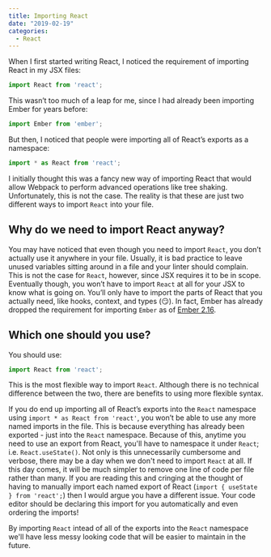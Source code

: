 ```yaml
---
title: Importing React
date: "2019-02-19"
categories:
  - React
---
```


When I first started writing React, I noticed the requirement of importing React in my JSX files:

```js
import React from 'react';
```

This wasn’t too much of a leap for me, since I had already been importing Ember for years before:

```js
import Ember from 'ember';
```

But then, I noticed that people were importing all of React’s exports as a namespace:

```js
import * as React from 'react';
```

I initially thought this was a fancy new way of importing React that would allow Webpack to perform advanced operations like tree shaking. Unfortunately, this is not the case. The reality is that these are just two different ways to import `React` into your file.

## Why do we need to import React anyway?

You may have noticed that even though you need to import `React`, you don’t actually use it anywhere in your file. Usually, it is bad practice to leave unused variables sitting around in a file and your linter should complain. This is not the case for `React`, however, since JSX requires it to be in scope. Eventually though, you won’t have to import `React` at all for your JSX to know what is going on. You’ll only have to import the parts of React that you actually need, like hooks, context, and types (😏). In fact, Ember has already dropped the requirement for importing `Ember` as of [Ember 2.16](https://www.emberjs.com/blog/2017/10/11/ember-2-16-released.html).

## Which one should you use?

You should use:

```js
import React from 'react';
```

This is the most flexible way to import `React`. Although there is no technical difference between the two, there are benefits to using more flexible syntax.

If you do end up importing all of React’s exports into the `React` namespace using `import * as React from 'react'`, you won’t be able to use any more named imports in the file. This is because everything has already been exported - just into the `React` namespace. Because of this, anytime you need to use an export from React, you'll have to namespace it under `React`; i.e. `React.useState()`. Not only is this unnecessarily cumbersome and verbose, there may be a day when we don't need to import `React` at all. If this day comes, it will be much simpler to remove one line of code per file rather than many. If you are reading this and cringing at the thought of having to manually import each named export of React (`import { useState } from 'react';`) then I would argue you have a different issue. Your code editor should be declaring this import for you automatically and even ordering the imports!

By importing `React` intead of all of the exports into the `React` namespace we'll have less messy looking code that will be easier to maintain in the future.